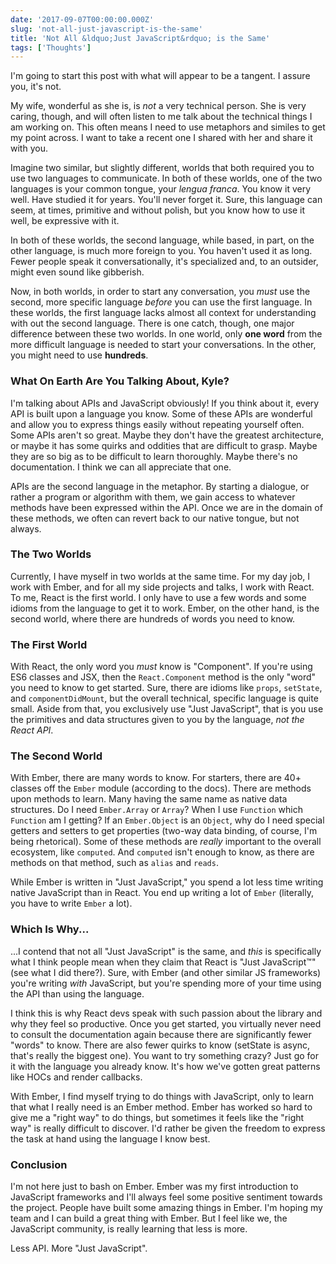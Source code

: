 ```yaml
---
date: '2017-09-07T00:00:00.000Z'
slug: 'not-all-just-javascript-is-the-same'
title: 'Not All &ldquo;Just JavaScript&rdquo; is the Same'
tags: ['Thoughts']
---
```


I'm going to start this post with what will appear to be a tangent. I assure you, it's not.

My wife, wonderful as she is, is _not_ a very technical person. She is very caring, though, and will often listen to me talk about the technical things I am working on. This often means I need to use metaphors and similes to get my point across. I want to take a recent one I shared with her and share it with you.

Imagine two similar, but slightly different, worlds that both required you to use two languages to communicate. In both of these worlds, one of the two languages is your common tongue, your _lengua franca_. You know it very well. Have studied it for years. You'll never forget it. Sure, this language can seem, at times, primitive and without polish, but you know how to use it well, be expressive with it.

In both of these worlds, the second language, while based, in part, on the other language, is much more foreign to you. You haven't used it as long. Fewer people speak it conversationally, it's specialized and, to an outsider, might even sound like gibberish.

Now, in both worlds, in order to start any conversation, you _must_ use the second, more specific language _before_ you can use the first language. In these worlds, the first language lacks almost all context for understanding with out the second language. There is one catch, though, one major difference between these two worlds. In one world, only **one word** from the more difficult language is needed to start your conversations. In the other, you might need to use **hundreds**.

### What On Earth Are You Talking About, Kyle?

I'm talking about APIs and JavaScript obviously! If you think about it, every API is built upon a language you know. Some of these APIs are wonderful and allow you to express things easily without repeating yourself often. Some APIs aren't so great. Maybe they don't have the greatest architecture, or maybe it has some quirks and oddities that are difficult to grasp. Maybe they are so big as to be difficult to learn thoroughly. Maybe there's no documentation. I think we can all appreciate that one.

APIs are the second language in the metaphor. By starting a dialogue, or rather a program or algorithm with them, we gain access to whatever methods have been expressed within the API. Once we are in the domain of these methods, we often can revert back to our native tongue, but not always.

### The Two Worlds

Currently, I have myself in two worlds at the same time. For my day job, I work with Ember, and for all my side projects and talks, I work with React. To me, React is the first world. I only have to use a few words and some idioms from the language to get it to work. Ember, on the other hand, is the second world, where there are hundreds of words you need to know.

### The First World

With React, the only word you _must_ know is "Component". If you're using ES6 classes and JSX, then the `React.Component` method is the only "word" you need to know to get started. Sure, there are idioms like `props`, `setState`, and `componentDidMount`, but the overall technical, specific language is quite small. Aside from that, you exclusively use "Just JavaScript", that is you use the primitives and data structures given to you by the language, _not the React API_.

### The Second World

With Ember, there are many words to know. For starters, there are 40+ classes off the `Ember` module (according to the docs). There are methods upon methods to learn. Many having the same name as native data structures. Do I need `Ember.Array` or `Array`? When I use `Function` which `Function` am I getting? If an `Ember.Object` is an `Object`, why do I need special getters and setters to get properties (two-way data binding, of course, I'm being rhetorical). Some of these methods are _really_ important to the overall ecosystem, like `computed`. And `computed` isn't enough to know, as there are methods on that method, such as `alias` and `reads`.

While Ember is written in "Just JavaScript," you spend a lot less time writing native JavaScript than in React. You end up writing a lot of `Ember` (literally, you have to write `Ember` a lot).

### Which Is Why...

...I contend that not all "Just JavaScript" is the same, and _this_ is specifically what I think people mean when they claim that React is "Just JavaScript™" (see what I did there?). Sure, with Ember (and other similar JS frameworks) you're writing _with_ JavaScript, but you're spending more of your time using the API than using the language.

I think this is why React devs speak with such passion about the library and why they feel so productive. Once you get started, you virtually never need to consult the documentation again because there are significantly fewer "words" to know. There are also fewer quirks to know (setState is async, that's really the biggest one). You want to try something crazy? Just go for it with the language you already know. It's how we've gotten great patterns like HOCs and render callbacks.

With Ember, I find myself trying to do things with JavaScript, only to learn that what I really need is an Ember method. Ember has worked so hard to give me a "right way" to do things, but sometimes it feels like the "right way" is really difficult to discover. I'd rather be given the freedom to express the task at hand using the language I know best.

### Conclusion

I'm not here just to bash on Ember. Ember was my first introduction to JavaScript frameworks and I'll always feel some positive sentiment towards the project. People have built some amazing things in Ember. I'm hoping my team and I can build a great thing with Ember. But I feel like we, the JavaScript community, is really learning that less is more.

Less API. More "Just JavaScript".

